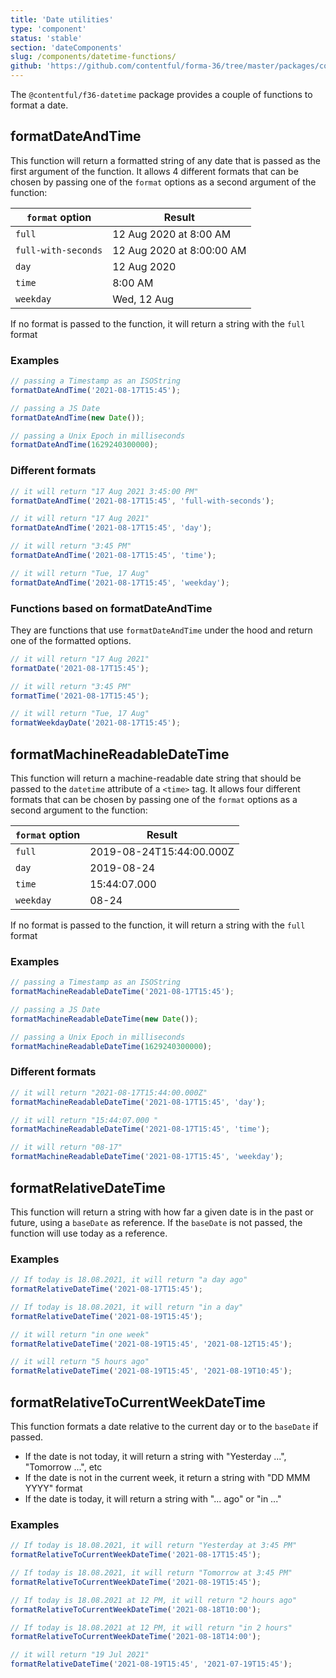 ```yaml
---
title: 'Date utilities'
type: 'component'
status: 'stable'
section: 'dateComponents'
slug: /components/datetime-functions/
github: 'https://github.com/contentful/forma-36/tree/master/packages/components/datetime/src/utils'
---
```


The `@contentful/f36-datetime` package provides a couple of functions to format a date.

## formatDateAndTime

This function will return a formatted string of any date that is passed as the first argument of the function.
It allows 4 different formats that can be chosen by passing one of the `format` options as a second argument of the function:

| `format` option     | Result                    |
| ------------------- | ------------------------- |
| `full`              | 12 Aug 2020 at 8:00 AM    |
| `full-with-seconds` | 12 Aug 2020 at 8:00:00 AM |
| `day`               | 12 Aug 2020               |
| `time`              | 8:00 AM                   |
| `weekday`           | Wed, 12 Aug               |

If no format is passed to the function, it will return a string with the `full` format

### Examples

```ts static=true
// passing a Timestamp as an ISOString
formatDateAndTime('2021-08-17T15:45');

// passing a JS Date
formatDateAndTime(new Date());

// passing a Unix Epoch in milliseconds
formatDateAndTime(1629240300000);
```

### Different formats

```ts static=true
// it will return "17 Aug 2021 3:45:00 PM"
formatDateAndTime('2021-08-17T15:45', 'full-with-seconds');

// it will return "17 Aug 2021"
formatDateAndTime('2021-08-17T15:45', 'day');

// it will return "3:45 PM"
formatDateAndTime('2021-08-17T15:45', 'time');

// it will return "Tue, 17 Aug"
formatDateAndTime('2021-08-17T15:45', 'weekday');
```

### Functions based on formatDateAndTime

They are functions that use `formatDateAndTime` under the hood and return one of the formatted options.

```ts static=true
// it will return "17 Aug 2021"
formatDate('2021-08-17T15:45');

// it will return "3:45 PM"
formatTime('2021-08-17T15:45');

// it will return "Tue, 17 Aug"
formatWeekdayDate('2021-08-17T15:45');
```

## formatMachineReadableDateTime

This function will return a machine-readable date string that should be passed to the `datetime` attribute of a `<time>` tag.
It allows four different formats that can be chosen by passing one of the `format` options as a second argument to the function:

| `format` option | Result                   |
| --------------- | ------------------------ |
| `full`          | 2019-08-24T15:44:00.000Z |
| `day`           | 2019-08-24               |
| `time`          | 15:44:07.000             |
| `weekday`       | 08-24                    |

If no format is passed to the function, it will return a string with the `full` format

### Examples

```ts static=true
// passing a Timestamp as an ISOString
formatMachineReadableDateTime('2021-08-17T15:45');

// passing a JS Date
formatMachineReadableDateTime(new Date());

// passing a Unix Epoch in milliseconds
formatMachineReadableDateTime(1629240300000);
```

### Different formats

```ts static=true
// it will return "2021-08-17T15:44:00.000Z"
formatMachineReadableDateTime('2021-08-17T15:45', 'day');

// it will return "15:44:07.000 "
formatMachineReadableDateTime('2021-08-17T15:45', 'time');

// it will return "08-17"
formatMachineReadableDateTime('2021-08-17T15:45', 'weekday');
```

## formatRelativeDateTime

This function will return a string with how far a given date is in the past or future,
using a `baseDate` as reference. If the `baseDate` is not passed, the function will use today as a reference.

### Examples

```ts static=true
// If today is 18.08.2021, it will return "a day ago"
formatRelativeDateTime('2021-08-17T15:45');

// If today is 18.08.2021, it will return "in a day"
formatRelativeDateTime('2021-08-19T15:45');

// it will return "in one week"
formatRelativeDateTime('2021-08-19T15:45', '2021-08-12T15:45');

// it will return "5 hours ago"
formatRelativeDateTime('2021-08-19T15:45', '2021-08-19T10:45');
```

## formatRelativeToCurrentWeekDateTime

This function formats a date relative to the current day or to the `baseDate` if passed.

- If the date is not today, it will return a string with "Yesterday ...", "Tomorrow ...", etc
- If the date is not in the current week, it return a string with "DD MMM YYYY" format
- If the date is today, it will return a string with "... ago" or "in ..."

### Examples

```ts static=true
// If today is 18.08.2021, it will return "Yesterday at 3:45 PM"
formatRelativeToCurrentWeekDateTime('2021-08-17T15:45');

// If today is 18.08.2021, it will return "Tomorrow at 3:45 PM"
formatRelativeToCurrentWeekDateTime('2021-08-19T15:45');

// If today is 18.08.2021 at 12 PM, it will return "2 hours ago"
formatRelativeToCurrentWeekDateTime('2021-08-18T10:00');

// If today is 18.08.2021 at 12 PM, it will return "in 2 hours"
formatRelativeToCurrentWeekDateTime('2021-08-18T14:00');

// it will return "19 Jul 2021"
formatRelativeDateTime('2021-08-19T15:45', '2021-07-19T15:45');
```
